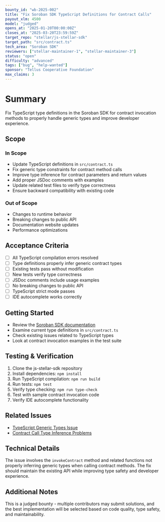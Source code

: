 ```yaml
---
bounty_id: "wb-2025-002"
title: "Fix Soroban SDK TypeScript Definitions for Contract Calls"
payout_xlm: 4500
model: "judged"
opens_at: "2025-01-20T00:00:00Z"
closes_at: "2025-03-20T23:59:59Z"
target_repo: "stellar/js-stellar-sdk"
target_path: "src/contract.ts"
tech_area: "Soroban SDK"
reviewers: ["stellar-maintainer-1", "stellar-maintainer-3"]
status: "open"
difficulty: "advanced"
tags: ["bug", "help-wanted"]
sponsor: "Tellus Cooperative Foundation"
max_claims: 3
---
```


# Summary

Fix TypeScript type definitions in the Soroban SDK for contract invocation methods to properly handle generic types and improve developer experience.

## Scope

### In Scope
- Update TypeScript definitions in `src/contract.ts`
- Fix generic type constraints for contract method calls
- Improve type inference for contract parameters and return values
- Add proper JSDoc comments with examples
- Update related test files to verify type correctness
- Ensure backward compatibility with existing code

### Out of Scope
- Changes to runtime behavior
- Breaking changes to public API
- Documentation website updates
- Performance optimizations

## Acceptance Criteria

- [ ] All TypeScript compilation errors resolved
- [ ] Type definitions properly infer generic contract types
- [ ] Existing tests pass without modification
- [ ] New tests verify type correctness
- [ ] JSDoc comments include usage examples
- [ ] No breaking changes to public API
- [ ] TypeScript strict mode passes
- [ ] IDE autocomplete works correctly

## Getting Started

- Review the [Soroban SDK documentation](https://github.com/stellar/js-stellar-sdk)
- Examine current type definitions in `src/contract.ts`
- Check existing issues related to TypeScript types
- Look at contract invocation examples in the test suite

## Testing & Verification

1. Clone the js-stellar-sdk repository
2. Install dependencies: `npm install`
3. Run TypeScript compilation: `npm run build`
4. Run tests: `npm test`
5. Verify type checking: `npm run type-check`
6. Test with sample contract invocation code
7. Verify IDE autocomplete functionality

## Related Issues

- [TypeScript Generic Types Issue](https://github.com/stellar/js-stellar-sdk/issues/789)
- [Contract Call Type Inference Problems](https://github.com/stellar/js-stellar-sdk/issues/812)

## Technical Details

The issue involves the `invokeContract` method and related functions not properly inferring generic types when calling contract methods. The fix should maintain the existing API while improving type safety and developer experience.

## Additional Notes

This is a judged bounty - multiple contributors may submit solutions, and the best implementation will be selected based on code quality, type safety, and maintainability.
